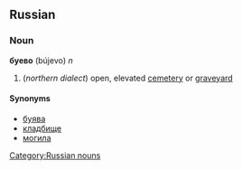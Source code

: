 ==Russian==

===Noun===
'''буево''' (bújevo) ''n''

# (''northern dialect'') open, elevated [[cemetery]] or [[graveyard]]

====Synonyms====
* [[буява]]
* [[кладбище]]
* [[могила]]

[[Category:Russian nouns]]